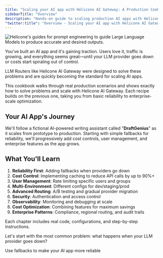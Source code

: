 ```yaml
---
title: "Scaling your AI app with Helicone AI Gateway: A Production Cookbook"
sidebarTitle: "Overview"
description: "Hands-on guide to scaling production AI apps with Helicone AI Gateway"
"twitter:title": "Overview - Scaling your AI app with Helicone AI Gateway | Helicone"
---
```



<Frame>
  <img
    src="/images/guide/prompt-engineering/overview.webp"
    alt="Helicone's guides for prompt engineering to guide Large Language Models to produce accurate and desired outputs."
  />
</Frame>

You've built an AI app and it's gaining traction. Users love it, traffic is growing, and everything seems great—until your LLM provider goes down or costs start spiraling out of control.

LLM Routers like Helicone AI Gateway were designed to solve these problems and are quickly becoming the standard for scaling AI apps.

This cookbook walks through real production scenarios and shows exactly how to solve problems and scale with Helicone AI Gateway. Each recipe builds on the previous one, taking you from basic reliability to enterprise-scale optimization.

## Your AI App's Journey

We'll follow a fictional AI-powered writing assistant called "**DraftGenius**" as it scales from prototype to production. Starting with simple fallbacks for reliability, we'll progressively add cost controls, user management, and enterprise features as the app grows.

## What You'll Learn

1. **Reliability First**: Adding fallbacks when providers go down
2. **Cost Control**: Implementing caching to reduce API calls by up to 90%+
3. **User Management**: Rate limiting specific users and groups
4. **Multi-Environment**: Different configs for dev/staging/prod
5. **Advanced Routing**: A/B testing and gradual provider migration
6. **Security**: Authentication and access control
7. **Observability**: Monitoring and debugging at scale
8. **Cost Optimization**: Combining features for maximum savings
9. **Enterprise Patterns**: Compliance, regional routing, and audit trails

Each chapter includes real code, configurations, and step-by-step instructions.

Let's start with the most common problem: what happens when your LLM provider goes down?

<Card title="Adding Fallbacks for Reliability" icon="server" href="/guides/cookbooks/ai-gateway/fallbacks">
  Use fallbacks to make your AI app more reliable
</Card>

<QuestionsSection />
